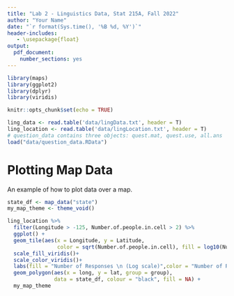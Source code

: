 ```yaml
---
title: "Lab 2 - Linguistics Data, Stat 215A, Fall 2022"
author: "Your Name"
date: "`r format(Sys.time(), '%B %d, %Y')`"
header-includes:
   - \usepackage{float}
output: 
  pdf_document: 
    number_sections: yes
---
```

```r
library(maps)
library(ggplot2)
library(dplyr)
library(viridis)

knitr::opts_chunk$set(echo = TRUE)
```


```r
ling_data <- read.table('data/lingData.txt', header = T)
ling_location <- read.table('data/lingLocation.txt', header = T)
# question_data contains three objects: quest.mat, quest.use, all.ans
load("data/question_data.RData")
```


# Plotting Map Data

An example of how to plot data over a map.

```r
state_df <- map_data("state")
my_map_theme <- theme_void()

ling_location %>%
  filter(Longitude > -125, Number.of.people.in.cell > 2) %>%
  ggplot() +
  geom_tile(aes(x = Longitude, y = Latitude,
                color = sqrt(Number.of.people.in.cell), fill = log10(Number.of.people.in.cell))) +
  scale_fill_viridis()+
  scale_color_viridis()+
  labs(fill = "Number of Responses \n (Log scale)",color = "Number of Responses \n (Log scale)")+
  geom_polygon(aes(x = long, y = lat, group = group),
               data = state_df, colour = "black", fill = NA) +
  my_map_theme


```
